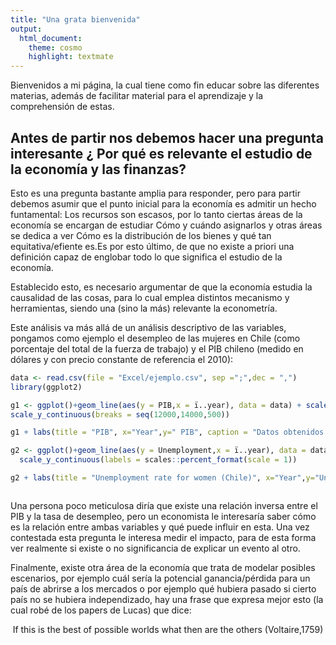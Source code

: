 ```yaml
---
title: "Una grata bienvenida"
output:
  html_document:
    theme: cosmo
    highlight: textmate
---
```


Bienvenidos a mi página, la cual tiene como fin educar sobre las diferentes materias, además de facilitar material para el aprendizaje y la comprehensión de estas.


## Antes de partir nos debemos hacer una pregunta interesante ¿ Por qué es relevante el estudio de la economía y las finanzas?

Esto es una pregunta bastante amplia para responder, pero para partir debemos asumir que el punto inicial para la economía es admitir un hecho funtamental: Los recursos son escasos, por lo tanto ciertas áreas de la economía se encargan de estudiar Cómo y cuándo asignarlos y otras áreas se dedica a ver Cómo es la distribución de los bienes y qué tan equitativa/efiente es.Es por esto último, de que no existe a priori una definición capaz de englobar todo lo que significa el estudio de la economía.

Establecido esto, es necesario argumentar de que la economía estudia la causalidad de las cosas, para lo cual emplea distintos mecanismo y herramientas, siendo una (sino la más) relevante la econometría.

Este análisis va más allá de un análisis descriptivo de las variables, pongamos como ejemplo el desempleo de las mujeres en Chile (como porcentaje del total de la fuerza de trabajo) y el PIB chileno (medido en dólares y con precio constante de referencia el 2010):


```r
data <- read.csv(file = "Excel/ejemplo.csv", sep =";",dec = ",")
library(ggplot2)

g1 <- ggplot()+geom_line(aes(y = PIB,x = ï..year), data = data) + scale_x_continuous(breaks = seq(2010,2020,2))+
scale_y_continuous(breaks = seq(12000,14000,500))

g1 + labs(title = "PIB", x="Year",y=" PIB", caption = "Datos obtenidos del Banco Mundial")

g2 <- ggplot()+geom_line(aes(y = Unemployment,x = ï..year), data = data) + scale_x_continuous(breaks = seq(2010,2020,2)) + 
  scale_y_continuous(labels = scales::percent_format(scale = 1))

g2 + labs(title = "Unemployment rate for women (Chile)", x="Year",y="Unemployment rate", caption = "Datos obtenidos del Banco Mundial")



```





Una persona poco meticulosa diría que existe una relación inversa entre el PIB y la tasa de desempleo, pero un economista le interesaría saber cómo es la relación entre ambas variables y qué puede influir en esta. Una vez contestada esta pregunta le interesa medir el impacto, para de esta forma ver realmente si existe o no significancia de explicar un evento al otro.

Finalmente, existe otra área de la economía que trata de modelar posibles escenarios, por ejemplo cuál sería la potencial ganancia/pérdida para un país de abrirse a los mercados o por ejemplo qué hubiera pasado si cierto país no se hubiera independizado, hay una frase que expresa mejor esto (la cual robé de los papers de Lucas) que dice:


<center>
If this is the best of possible worlds what then are the others (Voltaire,1759)
</center>
